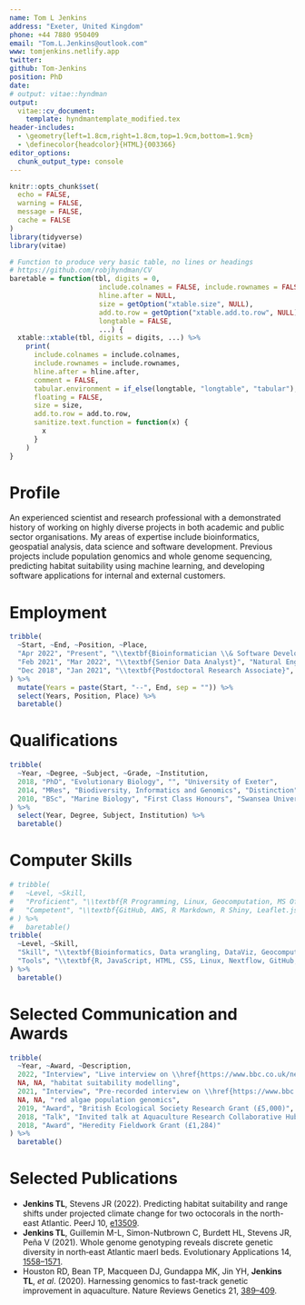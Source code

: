 ```yaml
---
name: Tom L Jenkins
address: "Exeter, United Kingdom"
phone: +44 7880 950409
email: "Tom.L.Jenkins@outlook.com"
www: tomjenkins.netlify.app
twitter: 
github: Tom-Jenkins
position: PhD
date:
# output: vitae::hyndman
output:
  vitae::cv_document:
    template: hyndmantemplate_modified.tex
header-includes:
  - \geometry{left=1.8cm,right=1.8cm,top=1.9cm,bottom=1.9cm}
  - \definecolor{headcolor}{HTML}{003366}
editor_options:
  chunk_output_type: console
---
```


<!-- \titlespacing{\section}{0pt}{1.ex}{0.5ex} -->
\fontsize{12}{16}\sf


```r
knitr::opts_chunk$set(
  echo = FALSE,
  warning = FALSE,
  message = FALSE,
  cache = FALSE
)
library(tidyverse)
library(vitae)
```

```r
# Function to produce very basic table, no lines or headings
# https://github.com/robjhyndman/CV
baretable = function(tbl, digits = 0,
                      include.colnames = FALSE, include.rownames = FALSE,
                      hline.after = NULL,
                      size = getOption("xtable.size", NULL),
                      add.to.row = getOption("xtable.add.to.row", NULL),
                      longtable = FALSE,
                      ...) {
  xtable::xtable(tbl, digits = digits, ...) %>%
    print(
      include.colnames = include.colnames,
      include.rownames = include.rownames,
      hline.after = hline.after,
      comment = FALSE,
      tabular.environment = if_else(longtable, "longtable", "tabular"),
      floating = FALSE,
      size = size,
      add.to.row = add.to.row,
      sanitize.text.function = function(x) {
        x
      }
    )
}
```

\vspace{6pt}

# Profile

<!-- Scientist specialising in bioinformatics, data analysis and programming. I have a broad range of interests and knowledge in evolutionary biology, geospatial analysis and data science. Previous projects include population genomics and whole genome sequencing of marine species, genome assembly and trait-association modelling, and predicting habitat suitability using machine learning. -->

An experienced scientist and research professional with a demonstrated history of working on highly diverse projects in both academic and public sector organisations. My areas of expertise include bioinformatics, geospatial analysis, data science and software development. Previous projects include population genomics and whole genome sequencing, predicting habitat suitability using machine learning, and developing software applications for internal and external customers.

\vspace{12pt}

# Employment

```r
tribble(
  ~Start, ~End, ~Position, ~Place,
  "Apr 2022", "Present", "\\textbf{Bioinformatician \\& Software Developer}", "Animal and Plant Health Agency",
  "Feb 2021", "Mar 2022", "\\textbf{Senior Data Analyst}", "Natural England",
  "Dec 2018", "Jan 2021", "\\textbf{Postdoctoral Research Associate}", "University of Exeter"
) %>%
  mutate(Years = paste(Start, "--", End, sep = "")) %>%
  select(Years, Position, Place) %>%
  baretable()
```

\vspace{12pt}

# Qualifications

```r
tribble(
  ~Year, ~Degree, ~Subject, ~Grade, ~Institution,
  2018, "PhD", "Evolutionary Biology", "", "University of Exeter",
  2014, "MRes", "Biodiversity, Informatics and Genomics", "Distinction", "Imperial Colleage London",
  2010, "BSc", "Marine Biology", "First Class Honours", "Swansea University"
) %>%
  select(Year, Degree, Subject, Institution) %>% 
  baretable()
```

\vspace{12pt}

# Computer Skills

```r
# tribble(
#   ~Level, ~Skill,
#   "Proficient", "\\textbf{R Programming, Linux, Geocomputation, MS Office}",
#   "Competent", "\\textbf{GitHub, AWS, R Markdown, R Shiny, Leaflet.js, ECharts.js}"
# ) %>%
#   baretable()
tribble(
  ~Level, ~Skill,
  "Skill", "\\textbf{Bioinformatics, Data wrangling, DataViz, Geocomputation, Modelling, Web development}",
  "Tools", "\\textbf{R, JavaScript, HTML, CSS, Linux, Nextflow, GitHub, AWS, R Shiny, VS Code}"
) %>%
  baretable()
```

\vspace{12pt}

# Selected Communication and Awards

```r
tribble(
  ~Year, ~Award, ~Description,
  2022, "Interview", "Live interview on \\href{https://www.bbc.co.uk/news/uk-england-devon-61592108}{\\textit{BBC Radio Wales Drive}} to discuss published research on coral ",
  NA, NA, "habitat suitability modelling",
  2021, "Interview", "Pre-recorded interview on \\href{https://www.bbc.co.uk/news/uk-england-cornwall-56586904}{\\textit{BBC Radio Cornwall}} to discuss published research on",
  NA, NA, "red algae population genomics",
  2019, "Award", "British Ecological Society Research Grant (£5,000)",
  2018, "Talk", "Invited talk at Aquaculture Research Collaborative Hub UK Annual Conference",
  2018, "Award", "Heredity Fieldwork Grant (£1,284)"
) %>%
  baretable()
```

\vspace{12pt}

# Selected Publications

  * **Jenkins TL**, Stevens JR (2022). Predicting habitat suitability and range shifts under projected climate change for two octocorals in the north-east Atlantic. PeerJ 10, [e13509](https://doi.org/https://doi.org/10.7717/peerj.13509).
  * **Jenkins TL**, Guillemin M-L, Simon-Nutbrown C, Burdett HL, Stevens JR, Peña V (2021). Whole genome genotyping reveals discrete genetic diversity in north‐east Atlantic maerl beds. Evolutionary Applications 14, [1558–1571](https://doi.org/https://doi.org/10.1111/eva.13219).
  * Houston RD, Bean TP, Macqueen DJ, Gundappa MK, Jin YH, **Jenkins TL**, *et al*. (2020). Harnessing genomics to fast-track genetic improvement in aquaculture. Nature Reviews Genetics 21, [389–409](https://doi.org/https://doi.org/10.1038/s41576-020-0227-y).

